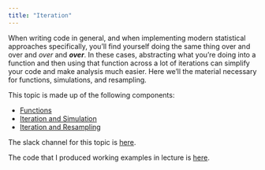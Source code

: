 ```yaml
---
title: "Iteration"
---
```


When writing code in general, and when implementing modern statistical approaches specifically, you'll find yourself doing the same thing over and over and _over_ and **_over_**. In these cases, abstracting what you're doing into a function and then using that function across a lot of iterations can simplify your code and make analysis much easier. Here we'll the material necessary for functions, simulations, and resampling.

This topic is made up of the following components:

* [Functions](functions.html)
* [Iteration and Simulation](simulations.html)
* [Iteration and Resampling](resampling.html)

The slack channel for this topic is [here](https://p8105-fall2017.slack.com/messages/C7CGD92CX).

The code that I produced working examples in lecture is [here]().